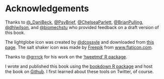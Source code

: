 # Acknowledgements

Thanks to [\@_DaniBeck](https://twitter.com/_DaniBeck), [\@PsyBrief](https://twitter.com/PsyBrief), [\@ChelseaParlett](https://twitter.com/@ChelseaParlett),  [\@BrianPulling](https://twitter.com/BrianPulling),
[\@dhlwilson](https://twitter.com/dhlwilson), and [\@biomechstu](https://twitter.com/biomechstu) who provided feedback on a draft version of this book. 

The lightglobe icon was created by [\@dcossyle](https://twitter.com/dcossyle) and downloaded from [this page](https://desiree.rbind.io/post/2019/making-tip-boxes-with-bookdown-and-rmarkdown/). The salt shaker icon was made by [Freepik](https://www.flaticon.com/authors/freepik) from [www.flaticon.com](http://www.flaticon.com/).

Thanks to [\@grrrck](https://twitter.com/grrrck) for his work on the ['tweetmd' R package](https://github.com/gadenbuie/tweetrmd). 



I wrote and published this book using the [bookdown R package](https://bookdown.org/) and host the book on [Github](https://github.com/dsquintana/t4scientists). I first learned about these tools on Twitter, of course.